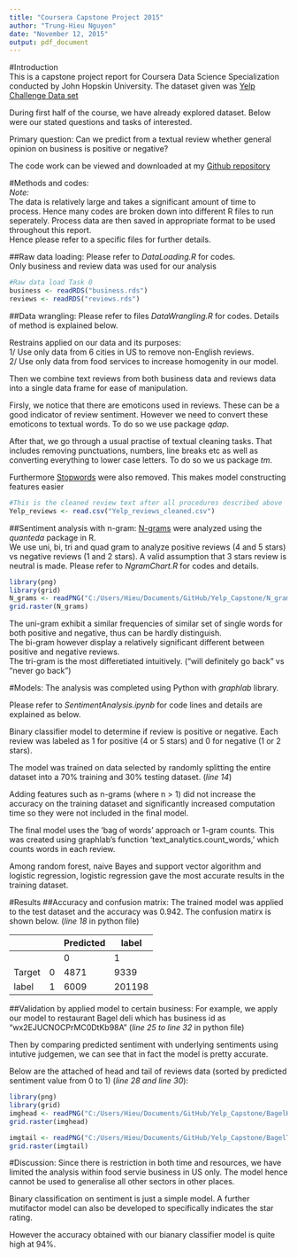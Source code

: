 ```yaml
---
title: "Coursera Capstone Project 2015"
author: "Trung-Hieu Nguyen"
date: "November 12, 2015"
output: pdf_document
---
```

#Introduction  
This is a capstone project report for Coursera Data Science Specialization conducted by John Hopskin University. The dataset given was [Yelp Challenge Data set](https://d396qusza40orc.cloudfront.net/dsscapstone/dataset/yelp_dataset_challenge_academic_dataset.zip)  

During first half of the course, we have already explored dataset. Below were our stated questions and tasks of interested.

Primary question: Can we predict from a textual review whether general opinion on business is positive or negative?  

The code work can be viewed and downloaded at my [Github repository](https://github.com/nth1502/Coursera_Yelp_Capstone)  

#Methods and codes:  
*Note:*   
The data is relatively large and takes a significant amount of time to process. Hence many codes are broken down into different R files to run seperately. Process data are then saved in appropriate format to be used throughout this report.  
Hence please refer to a specific files for further details.

##Raw data loading:
Please refer to *DataLoading.R* for codes.  
Only business and review data was used for our analysis
```r
#Raw data load Task 0
business <- readRDS("business.rds")
reviews <- readRDS("reviews.rds")
```

##Data wrangling: 
Please  refer to files *DataWrangling.R* for codes. Details of method is explained below.  

Restrains applied on our data and its purposes:  
1/ Use only data from 6 cities in US to remove non-English reviews.  
2/ Use only data from food services to increase homogenity in our model.  

Then we combine text reviews from both business data and  reviews data into a single data frame for ease of manipulation.

Firsly, we notice that there are emoticons used in reviews. These can be a good indicator of review sentiment. However we need to convert these emoticons to textual words. To do so we use package *qdap*.

After that, we go through a usual practise of textual cleaning tasks. That includes removing punctuations, numbers, line breaks etc as well as converting everything to lower case letters. To do so we us package *tm*.

Furthermore [Stopwords](http://www.text-analytics101.com/2014/10/all-about-stop-words-for-text-mining.html) were also removed. This makes model constructing features easier
```r
#This is the cleaned review text after all procedures described above
Yelp_reviews <- read.csv("Yelp_reviews_cleaned.csv")
```

##Sentiment analysis with n-gram:
[N-grams](http://www.text-analytics101.com/2014/11/what-are-n-grams.html) were analyzed using the *quanteda* package in R.  
We use uni, bi, tri and quad gram to analyze positive reviews (4 and 5 stars) vs negative reviews (1 and 2 stars). A valid assumption that 3 stars review is neutral is made. 
Please refer to *NgramChart.R* for codes and details. 
```r
library(png)
library(grid)
N_grams <- readPNG("C:/Users/Hieu/Documents/GitHub/Yelp_Capstone/N_grams.png")
grid.raster(N_grams)
```
The uni-gram exhibit a similar frequencies of similar set of single words for both positive and negative, thus can be hardly distinguish.  
The bi-gram however display a relatively significant different between positive and negative reviews.  
The tri-gram is the most differetiated intuitively. ("will definitely go back" vs "never go back") 

#Models:
The analysis was completed using Python with *graphlab* library.  

Please refer to *SentimentAnalysis.ipynb* for code lines and details are explained as below.

Binary classifier model to determine if review is positive or negative. 
Each review was labeled as 1 for positive (4 or 5 stars) and 0 for negative (1 or 2 stars). 

The model was trained on data selected by randomly splitting the entire dataset into a 70% training and 30% testing dataset. (*line 14*)

Adding features such as n-grams (where n > 1) did not increase the accuracy on the training dataset and significantly increased computation time so they were not included in the final model.

The final model uses the 'bag of words' approach or 1-gram counts. This was created using graphlab's function 'text_analytics.count_words,' which counts words in each review. 

Among random forest, naive Bayes and support vector algorithm and logistic regression, logistic regression gave the most accurate results in the training dataset. 

#Results 
##Accuracy and confusion matrix:
The trained model was applied to the test dataset and the accuracy was 0.942. The confusion matirx is shown below. (*line 18* in python file)  

|        |   | Predicted | label  |
|--------|---|-----------|--------|
|        |   |     0     |    1   |
| Target | 0 |    4871   |  9339  |
| label  | 1 |    6009   | 201198 |

##Validation by applied model to certain business:
For example, we apply our model to restaurant Bagel deli which has business id as "wx2EJUCNOCPrMC0DtKb98A" (*line 25 to line 32* in python file)  

Then by comparing predicted sentiment with underlying sentiments using intutive judgemen, we can see that in fact the model is pretty accurate.

Below are the attached of head and tail of reviews data (sorted by predicted sentiment value from 0 to 1) (*line 28 and line 30*):

```r
library(png)
library(grid)
imghead <- readPNG("C:/Users/Hieu/Documents/GitHub/Yelp_Capstone/BagelHead.png")
grid.raster(imghead)

```
```r
imgtail <- readPNG("C:/Users/Hieu/Documents/GitHub/Yelp_Capstone/BagelTail.png")
grid.raster(imgtail)
```

#Discussion:
Since there is restriction in both time and resources, we have limited the analysis within food servie business in US only. The model hence cannot be used to generalise all other sectors in other places.

Binary classification on sentiment is just a simple model. A further mutifactor model can also be developed to specifically indicates the star rating.

However the accuracy obtained with our bianary classifier model is quite high at 94%.

 


